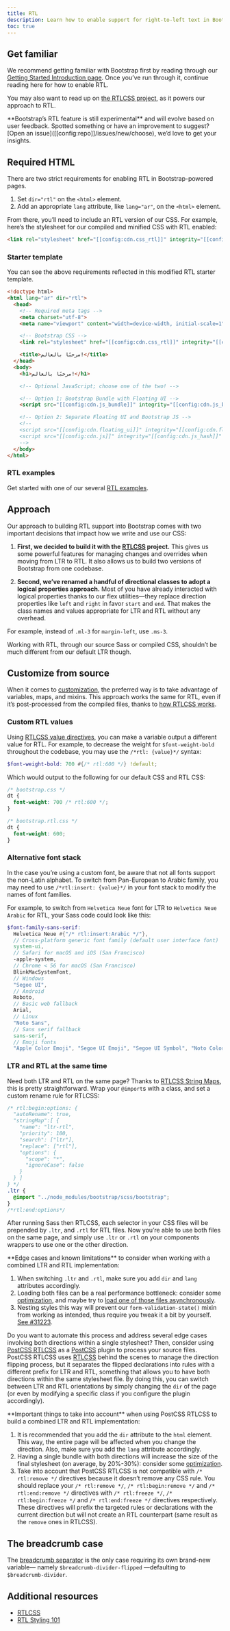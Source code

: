 ```yaml
---
title: RTL
description: Learn how to enable support for right-to-left text in Bootstrap across our layout, components, and utilities.
toc: true
---
```


## Get familiar

We recommend getting familiar with Bootstrap first by reading through our [Getting Started Introduction page]([[docsref:/getting-started/introduction]]). Once you’ve run through it, continue reading here for how to enable RTL.

You may also want to read up on [the RTLCSS project](https://rtlcss.com/), as it powers our approach to RTL.

<Callout type="warning">
**Bootstrap’s RTL feature is still experimental** and will evolve based on user feedback. Spotted something or have an improvement to suggest? [Open an issue]([[config:repo]]/issues/new/choose), we’d love to get your insights.
</Callout>

## Required HTML

There are two strict requirements for enabling RTL in Bootstrap-powered pages.

1. Set `dir="rtl"` on the `<html>` element.
2. Add an appropriate `lang` attribute, like `lang="ar"`, on the `<html>` element.

From there, you’ll need to include an RTL version of our CSS. For example, here’s the stylesheet for our compiled and minified CSS with RTL enabled:

```html
<link rel="stylesheet" href="[[config:cdn.css_rtl]]" integrity="[[config:cdn.css_rtl_hash]]" crossorigin="anonymous">
```

### Starter template

You can see the above requirements reflected in this modified RTL starter template.

```html
<!doctype html>
<html lang="ar" dir="rtl">
  <head>
    <!-- Required meta tags -->
    <meta charset="utf-8">
    <meta name="viewport" content="width=device-width, initial-scale=1">

    <!-- Bootstrap CSS -->
    <link rel="stylesheet" href="[[config:cdn.css_rtl]]" integrity="[[config:cdn.css_rtl_hash]]" crossorigin="anonymous">

    <title>مرحبًا بالعالم!</title>
  </head>
  <body>
    <h1>مرحبًا بالعالم!</h1>

    <!-- Optional JavaScript; choose one of the two! -->

    <!-- Option 1: Bootstrap Bundle with Floating UI -->
    <script src="[[config:cdn.js_bundle]]" integrity="[[config:cdn.js_bundle_hash]]" crossorigin="anonymous"></script>

    <!-- Option 2: Separate Floating UI and Bootstrap JS -->
    <!--
    <script src="[[config:cdn.floating_ui]]" integrity="[[config:cdn.floating_ui_hash]]" crossorigin="anonymous"></script>
    <script src="[[config:cdn.js]]" integrity="[[config:cdn.js_hash]]" crossorigin="anonymous"></script>
    -->
  </body>
</html>
```

### RTL examples

Get started with one of our several [RTL examples]([[docsref:/examples/#rtl]]).

## Approach

Our approach to building RTL support into Bootstrap comes with two important decisions that impact how we write and use our CSS:

1. **First, we decided to build it with the [RTLCSS](https://rtlcss.com/) project.** This gives us some powerful features for managing changes and overrides when moving from LTR to RTL. It also allows us to build two versions of Bootstrap from one codebase.

2. **Second, we’ve renamed a handful of directional classes to adopt a logical properties approach.** Most of you have already interacted with logical properties thanks to our flex utilities—they replace direction properties like `left` and `right` in favor `start` and `end`. That makes the class names and values appropriate for LTR and RTL without any overhead.

  For example, instead of `.ml-3` for `margin-left`, use `.ms-3`.

Working with RTL, through our source Sass or compiled CSS, shouldn’t be much different from our default LTR though.

## Customize from source

When it comes to [customization]([[docsref:/customize/sass]]), the preferred way is to take advantage of variables, maps, and mixins. This approach works the same for RTL, even if it’s post-processed from the compiled files, thanks to [how RTLCSS works](https://rtlcss.com/learn/getting-started/why-rtlcss/).

### Custom RTL values

Using [RTLCSS value directives](https://rtlcss.com/learn/usage-guide/value-directives/), you can make a variable output a different value for RTL. For example, to decrease the weight for `$font-weight-bold` throughout the codebase, you may use the `/*rtl: {value}*/` syntax:

```scss
$font-weight-bold: 700 #{/* rtl:600 */} !default;
```

Which would output to the following for our default CSS and RTL CSS:

```css
/* bootstrap.css */
dt {
  font-weight: 700 /* rtl:600 */;
}

/* bootstrap.rtl.css */
dt {
  font-weight: 600;
}
```

### Alternative font stack

In the case you’re using a custom font, be aware that not all fonts support the non-Latin alphabet. To switch from Pan-European to Arabic family, you may need to use `/*rtl:insert: {value}*/` in your font stack to modify the names of font families.

For example, to switch from `Helvetica Neue` font for LTR to `Helvetica Neue Arabic` for RTL, your Sass code could look like this:

```scss
$font-family-sans-serif:
  Helvetica Neue #{"/* rtl:insert:Arabic */"},
  // Cross-platform generic font family (default user interface font)
  system-ui,
  // Safari for macOS and iOS (San Francisco)
  -apple-system,
  // Chrome < 56 for macOS (San Francisco)
  BlinkMacSystemFont,
  // Windows
  "Segoe UI",
  // Android
  Roboto,
  // Basic web fallback
  Arial,
  // Linux
  "Noto Sans",
  // Sans serif fallback
  sans-serif,
  // Emoji fonts
  "Apple Color Emoji", "Segoe UI Emoji", "Segoe UI Symbol", "Noto Color Emoji" !default;
```

### LTR and RTL at the same time

Need both LTR and RTL on the same page? Thanks to [RTLCSS String Maps](https://rtlcss.com/learn/usage-guide/string-map/), this is pretty straightforward. Wrap your `@import`s with a class, and set a custom rename rule for RTLCSS:

```scss
/* rtl:begin:options: {
  "autoRename": true,
  "stringMap":[ {
    "name": "ltr-rtl",
    "priority": 100,
    "search": ["ltr"],
    "replace": ["rtl"],
    "options": {
      "scope": "*",
      "ignoreCase": false
    }
  } ]
} */
.ltr {
  @import "../node_modules/bootstrap/scss/bootstrap";
}
/*rtl:end:options*/
```

After running Sass then RTLCSS, each selector in your CSS files will be prepended by `.ltr`, and `.rtl` for RTL files. Now you’re able to use both files on the same page, and simply use `.ltr` or `.rtl` on your components wrappers to use one or the other direction.

<Callout type="warning">
**Edge cases and known limitations** to consider when working with a combined LTR and RTL implementation:

1. When switching `.ltr` and `.rtl`, make sure you add `dir` and `lang` attributes accordingly.
2. Loading both files can be a real performance bottleneck: consider some [optimization]([[docsref:/customize/optimize]]), and maybe try to [load one of those files asynchronously](https://www.filamentgroup.com/lab/load-css-simpler/).
3. Nesting styles this way will prevent our `form-validation-state()` mixin from working as intended, thus require you tweak it a bit by yourself. [See #31223](https://github.com/twbs/bootstrap/issues/31223).
</Callout>

Do you want to automate this process and address several edge cases involving both directions within a single stylesheet? Then, consider using [PostCSS RTLCSS](https://github.com/elchininet/postcss-rtlcss) as a [PostCSS](https://github.com/postcss/postcss) plugin to process your source files. PostCSS RTLCSS uses [RTLCSS](https://rtlcss.com) behind the scenes to manage the direction flipping process, but it separates the flipped declarations into rules with a different prefix for LTR and RTL, something that allows you to have both directions within the same stylesheet file. By doing this, you can switch between LTR and RTL orientations by simply changing the `dir` of the page (or even by modifying a specific class if you configure the plugin accordingly).

<Callout type="warning">
**Important things to take into account** when using PostCSS RTLCSS to build a combined LTR and RTL implementation:

1. It is recommended that you add the `dir` attribute to the `html` element. This way, the entire page will be affected when you change the direction. Also, make sure you add the `lang` attribute accordingly.
2. Having a single bundle with both directions will increase the size of the final stylesheet (on average, by 20%-30%): consider some [optimization]([[docsref:/customize/optimize]]).
3. Take into account that PostCSS RTLCSS is not compatible with `/* rtl:remove */` directives because it doesn’t remove any CSS rule. You should replace your `/* rtl:remove */`, `/* rtl:begin:remove */` and `/* rtl:end:remove */` directives with `/* rtl:freeze */`, `/* rtl:begin:freeze */` and `/* rtl:end:freeze */` directives respectively. These directives will prefix the targeted rules or declarations with the current direction but will not create an RTL counterpart (same result as the `remove` ones in RTLCSS).
</Callout>

## The breadcrumb case

The [breadcrumb separator]([[docsref:/components/breadcrumb]]#dividers) is the only case requiring its own brand-new variable— namely `$breadcrumb-divider-flipped` —defaulting to `$breadcrumb-divider`.

## Additional resources

- [RTLCSS](https://rtlcss.com/)
- [RTL Styling 101](https://rtlstyling.com/posts/rtl-styling)
